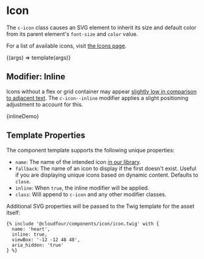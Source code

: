 
<Meta title="Components/Icon" />

# Icon

The `c-icon` class causes an SVG element to inherit its size and default color from its parent element's `font-size` and `color` value.

For a list of available icons, visit [the Icons page](/docs/design-icons--page).

<Canvas>
  <Story
    name="Basic"
    argTypes={{
      name: { type: { name: 'string' }, defaultValue: 'heart' },
      fallback: { type: { name: 'string' } },
      inline: { type: { name: 'boolean' }, defaultValue: false },
      class: { type: { name: 'string' } },
    }}
  >
    {(args) => template(args)}
  </Story>
</Canvas>

## Modifier: Inline

Icons without a flex or grid container may appear [slightly low in comparison to adjacent text](https://cloudfour.com/thinks/some-imaginary-css/#align-to-typeface-median). The `c-icon--inline` modifier applies a slight positioning adjustment to account for this.

<Canvas>
  <Story name="Inline">{inlineDemo}</Story>
</Canvas>

## Template Properties

The component template supports the following unique properties:

- `name`: The name of the intended icon [in our library](/docs/design-icons--page).
- `fallback`: The name of an icon to display if the first doesn't exist. Useful if you are displaying unique icons based on dynamic content. Defaults to `close`.
- `inline`: When `true`, the inline modifier will be applied.
- `class`: Will append to `c-icon` and any other modifier classes.

Additional SVG properties will be passed to the Twig template for the asset itself:

```twig
{% include '@cloudfour/components/icon/icon.twig' with {
  name: 'heart',
  inline: true,
  viewBox: '-12 -12 48 48',
  aria_hidden: 'true'
} %}
```
